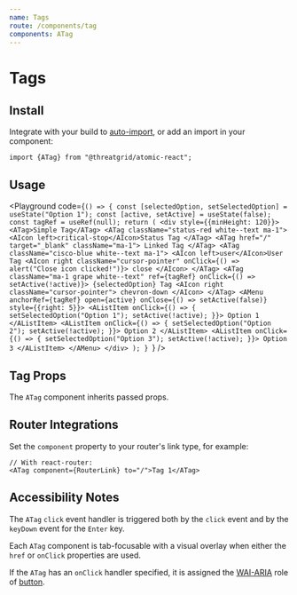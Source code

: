 ```yaml
---
name: Tags
route: /components/tag
components: ATag
---
```



# Tags

## Install

Integrate with your build to [auto-import](/#integrating), or add an import in your component:

```
import {ATag} from "@threatgrid/atomic-react";
```

## Usage

<Playground
  code={`() => {
  const [selectedOption, setSelectedOption] = useState("Option 1");
  const [active, setActive] = useState(false);
  const tagRef = useRef(null);
  return (
    <div style={{minHeight: 120}}>
      <ATag>Simple Tag</ATag>
      <ATag className="status-red white--text ma-1">
        <AIcon left>critical-stop</AIcon>Status Tag
      </ATag>
      <ATag href="/" target="_blank" className="ma-1">
        Linked Tag
      </ATag>
      <ATag className="cisco-blue white--text ma-1">
        <AIcon left>user</AIcon>User Tag
        <AIcon
          right
          className="cursor-pointer"
          onClick={() => alert("Close icon clicked!")}>
          close
        </AIcon>
      </ATag>
      <ATag
        className="ma-1 grape white--text"
        ref={tagRef}
        onClick={() => setActive(!active)}>
        {selectedOption} Tag
        <AIcon right className="cursor-pointer">
          chevron-down
        </AIcon>
      </ATag>
      <AMenu
        anchorRef={tagRef}
        open={active}
        onClose={() => setActive(false)}
        style={{right: 5}}>
        <AListItem
          onClick={() => {
            setSelectedOption("Option 1");
            setActive(!active);
          }}>
          Option 1
        </AListItem>
        <AListItem
          onClick={() => {
            setSelectedOption("Option 2");
            setActive(!active);
          }}>
          Option 2
        </AListItem>
        <AListItem
          onClick={() => {
            setSelectedOption("Option 3");
            setActive(!active);
          }}>
          Option 3
        </AListItem>
      </AMenu>
    </div>
  );
}
`}
/>

## Tag Props

The `ATag` component inherits passed props.

<Props of="ATag" />

## Router Integrations

Set the `component` property to your router's link type, for example:

```
// With react-router:
<ATag component={RouterLink} to="/">Tag 1</ATag>
```

## Accessibility Notes

The `ATag` `click` event handler is triggered both by the `click` event and by the `keyDown` event for the `Enter` key.

Each `ATag` component is tab-focusable with a visual overlay when either the `href` or `onClick` properties are used.

If the `ATag` has an `onClick` handler specified, it is assigned the [WAI-ARIA](https://www.w3.org/WAI/standards-guidelines/aria/) role of [button](https://www.w3.org/TR/wai-aria/#button).
